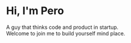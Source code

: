 # Hi, I'm Pero

A guy that thinks code and product in startup.  
Welcome to join me to build yourself mind place.
